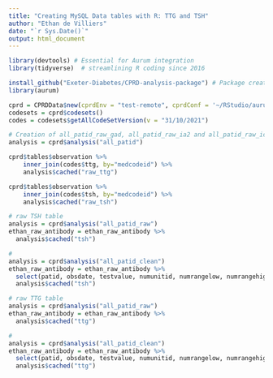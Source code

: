 ```yaml
---
title: "Creating MySQL Data tables with R: TTG and TSH"
author: "Ethan de Villiers"
date: "`r Sys.Date()`"
output: html_document
---
```


``` r
library(devtools) # Essential for Aurum integration
library(tidyverse)  # streamlining R coding since 2016

install_github("Exeter-Diabetes/CPRD-analysis-package") # Package created by Exeter University to work with CPRD data
library(aurum)

cprd = CPRDData$new(cprdEnv = "test-remote", cprdConf = '~/RStudio/aurum.yaml')
codesets = cprd$codesets()
codes = codesets$getAllCodeSetVersion(v = "31/10/2021")
```


``` r
# Creation of all_patid_raw_gad, all_patid_raw_ia2 and all_patid_raw_ica
analysis = cprd$analysis("all_patid")

cprd$tables$observation %>%
    inner_join(codes$ttg, by="medcodeid") %>%
    analysis$cached("raw_ttg")

cprd$tables$observation %>%
    inner_join(codes$tsh, by="medcodeid") %>%
    analysis$cached("raw_tsh")

```

``` r
# raw TSH table
analysis = cprd$analysis("all_patid_raw")
ethan_raw_antibody = ethan_raw_antibody %>%
  analysis$cached("tsh")

# 
analysis = cprd$analysis("all_patid_clean")
ethan_raw_antibody = ethan_raw_antibody %>%
  select(patid, obsdate, testvalue, numunitid, numrangelow, numrangehigh) %>%
  analysis$cached("tsh")
```

``` r
# raw TTG table
analysis = cprd$analysis("all_patid_raw")
ethan_raw_antibody = ethan_raw_antibody %>%
  analysis$cached("ttg")

# 
analysis = cprd$analysis("all_patid_clean")
ethan_raw_antibody = ethan_raw_antibody %>%
  select(patid, obsdate, testvalue, numunitid, numrangelow, numrangehigh) %>%
  analysis$cached("ttg")
```
